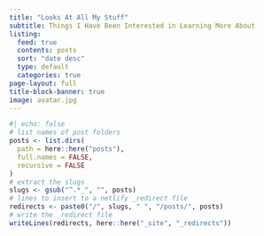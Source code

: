 ```yaml
---
title: "Looks At All My Stuff"
subtitle: Things I Have Been Interested in Learning More About
listing:
  feed: true
  contents: posts
  sort: "date desc"
  type: default
  categories: true
page-layout: full
title-block-banner: true
image: avatar.jpg
---
```


```r
#| echo: false
# list names of post folders
posts <- list.dirs(
  path = here::here("posts"),
  full.names = FALSE,
  recursive = FALSE
)
# extract the slugs
slugs <- gsub("^.*_", "", posts)
# lines to insert to a netlify _redirect file
redirects <- paste0("/", slugs, " ", "/posts/", posts)
# write the _redirect file
writeLines(redirects, here::here("_site", "_redirects"))
```